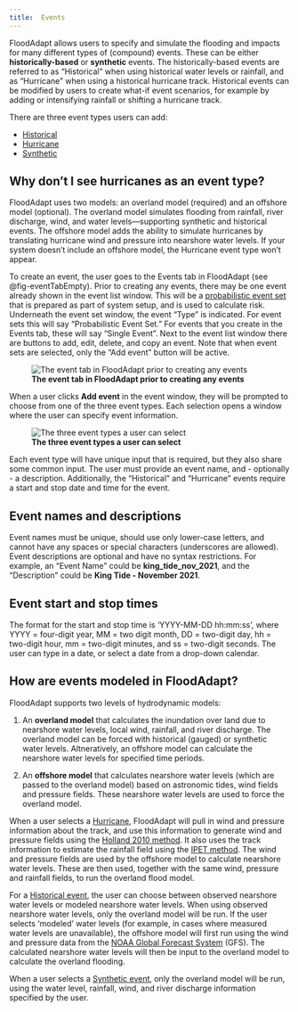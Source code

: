 ```yaml
---
title: 	Events
---
```



FloodAdapt allows users to specify and simulate the flooding and impacts for many different types of (compound) events. These can be either **historically-based** or **synthetic** events. The historically-based events are referred to as "Historical" when using historical water levels or rainfall, and as "Hurricane" when using a historical hurricane track. Historical events can be modified by users to create what-if event scenarios, for example by adding or intensifying rainfall or shifting a hurricane track.

There are three event types users can add:

* [Historical](historic_events/historic_events_gauged.qmd)
* [Hurricane](historic_events/historic_events_hurricane.qmd)
* [Synthetic](synthetic_events.qmd)

::: {.callout-note}
## Why don't I see hurricanes as an event type?
FloodAdapt uses two models: an overland model (required) and an offshore model (optional). The overland model simulates flooding from rainfall, river discharge, wind, and water levels—supporting synthetic and historical events. The offshore model adds the ability to simulate hurricanes by translating hurricane wind and pressure into nearshore water levels. If your system doesn’t include an offshore model, the Hurricane event type won’t appear.
:::

 To create an event, the user goes to the Events tab in FloodAdapt (see @fig-eventTabEmpty). Prior to creating any events, there may be one event already shown in the event list window. This will be a [probabilistic event set](probabilistic_events.qmd) that is prepared as part of system setup, and is used to calculate risk. Underneath the event set window, the event "Type" is indicated. For event sets this will say "Probabilistic Event Set." For events that you create in the Events tab, these will say "Single Event". Next to the event list window there are buttons to add, edit, delete, and copy an event. Note that when event sets are selected, only the "Add event" button will be active.

  ![**The event tab in FloodAdapt prior to creating any events**](../../_static/images/events_tab_empty.png){#fig-eventTabEmpty}

 When a user clicks **Add event** in the event window, they will be prompted to choose from one of the three event types. Each selection opens a window where the user can specify event information.

 ![**The three event types a user can select**](../../_static/images/eventTypeSelector.png){#fig-eventSelector}

 Each event type will have unique input that is required, but they also share some common input. The user must provide an event name, and - optionally - a description. Additionally, the "Historical" and "Hurricane" events require a start and stop date and time for the event.

::: {.callout-note}
## Event names and descriptions
Event names must be unique, should use only lower-case letters, and cannot have any spaces or special characters (underscores are allowed). Event descriptions are optional and have no syntax restrictions. For example, an "Event Name" could be **king_tide_nov_2021**, and the "Description" could be **King Tide - November 2021**.
:::

::: {.callout-note}
## Event start and stop times
The format for the start and stop time is 'YYYY-MM-DD hh:mm:ss', where YYYY = four-digit year, MM = two digit month, DD = two-digit day, hh = two-digit hour, mm = two-digit minutes, and ss = two-digit seconds. The user can type in a date, or select a date from a drop-down calendar.
:::

## How are events modeled in FloodAdapt?
FloodAdapt supports two levels of hydrodynamic models:

(1) An **overland model** that calculates the inundation over land due to nearshore water levels, local wind, rainfall, and river discharge. The overland model can be forced with historical (gauged) or synthetic water levels. Altneratively, an offshore model can calculate the nearshore water levels for specified time periods.

(2) An **offshore model** that calculates nearshore water levels (which are passed to the overland model) based on astronomic tides, wind fields and pressure fields. These nearshore water levels are used to force the overland model.

When a user selects a [Hurricane](historic_events/historic_events_hurricane.qmd), FloodAdapt will pull in wind and pressure information about the track, and use this information to generate wind and pressure fields using the [Holland 2010 method](https://journals.ametsoc.org/view/journals/mwre/138/12/2010mwr3317.1.xml). It also uses the track information to estimate the rainfall field using the [IPET method](https://www.sciencedirect.com/science/article/abs/pii/S0022169419309904). The wind and pressure fields are used by the offshore model to calculate nearshore water levels. These are then used, together with the same wind, pressure and rainfall fields, to run the overland flood model.

For a [Historical event](historic_events/historic_events_gauged.qmd), the user can choose between observed nearshore water levels or modeled nearshore water levels. When using observed nearshore water levels, only the overland model will be run. If the user selects 'modeled' water levels (for example, in cases where measured water levels are unavailable), the offshore model will first run using the wind and pressure data from the [NOAA Global Forecast System](https://www.ncei.noaa.gov/products/weather-climate-models/global-forecast) (GFS). The calculated nearshore water levels will then be input to the overland model to calculate the overland flooding.

When a user selects a [Synthetic event](synthetic_events.qmd), only the overland model will be run, using the water level, rainfall, wind, and river discharge information specified by the user.
